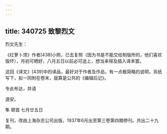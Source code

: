 ```yaml
---
---
---
```

title: 340725 致黎烈文
---




烈文先生：

《红萝卜须》作者[438]小照，已去复照（因为书是不能交给制版所的，他们喜欢毁坏），月初可晒好，八月五日以前必可送上，想当来得及插入译本罢。

这回《译文》[439]中的译品，最好对于作者及作品，有一点极简略的说明，另纸写下，拟一同附在卷末，就算是公共的《编辑后记》。

专此布达，并请

道安。

隼 顿首 七月廿五日

复刊，改由上海杂志公司出版，1937年6月出至第三卷第四期停刊。共出二十九期。